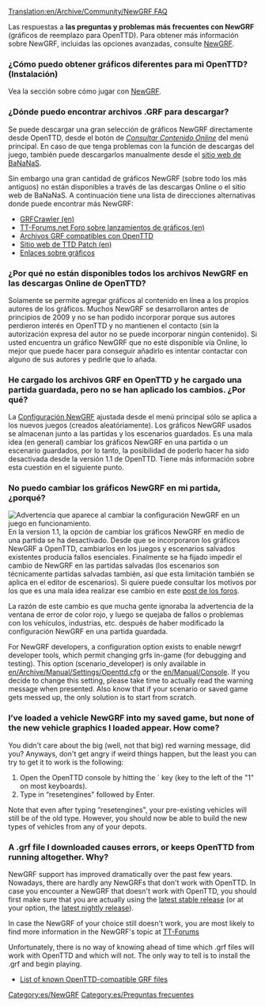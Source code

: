 [[Translation:en/Archive/Community/NewGRF FAQ]]
{{es/Traducción|en/Archive/Community/NewGRF FAQ|60}}

{{es/Disponibilidad|0.4}}
Las respuestas a '''las preguntas y problemas más frecuentes con NewGRF''' (gráficos de reemplazo para OpenTTD). Para obtener más información sobre NewGRF, incluidas las opciones avanzadas, consulte [[es/Manual/NewGRF|NewGRF]].

===¿Cómo puedo obtener gráficos diferentes para mi OpenTTD? (Instalación)===
Vea la sección sobre cómo jugar con [[es/Manual/NewGRF|NewGRF]].

===¿Dónde puedo encontrar archivos .GRF para descargar?===
Se puede descargar una gran selección de gráficos NewGRF directamente desde OpenTTD, desde el botón de ''[[es/Manual/Contenido online|Consultar Contenido Online]]'' del menú principal. En caso de que tenga problemas con la función de descargas del juego, también puede descargarlos manualmente desde el [http://bananas.openttd.org/ sitio web de BaNaNaS].

Sin embargo una gran cantidad de gráficos NewGRF (sobre todo los más antiguos) no están disponibles a través de las descargas Online o el sitio web de BaNaNaS. A continuación tiene una lista de direcciones alternativas donde puede encontrar más NewGRF:
* [http://grfcrawler.tt-forums.net/ GRFCrawler (en)]
* [http://www.tt-forums.net/viewforum.php?f=67 TT-Forums.net Foro sobre lanzamientos de gráficos (en)]
* [[es/Community/NewGRF/Main Page|Archivos GRF compatibles con OpenTTD]]
* [http://www.ttdpatch.net/newgrf.html Sitio web de TTD Patch (en)]
* [[es/Archive/Lists/Enlaces#enlaces-sobre-graficos|Enlaces sobre gráficos]]

===¿Por qué no están disponibles todos los archivos NewGRF en las descargas Online de OpenTTD?===
Solamente se permite agregar gráficos al contenido en línea a los propios autores de los gráficos. Muchos NewGRF se desarrollaron antes de principios de 2009 y no se han podido incorporar porque sus autores perdieron interés en OpenTTD y no mantienen el contacto (sin la autorización expresa del autor no se puede incorporar ningún contenido). Si usted encuentra un gráfico NewGRF que no esté disponible vía Online, lo mejor que puede hacer para conseguir añadirlo es intentar contactar con alguno de sus autores y pedirle que lo añada.

===He cargado los archivos GRF en OpenTTD y he cargado una partida guardada, pero no se han aplicado los cambios. ¿Por qué?===
La [[es/Manual/NewGRF|Configuración NewGRF]] ajustada desde el menú principal sólo se aplica a los nuevos juegos (creados aleatóriamente). Los gráficos NewGRF usados se almacenan junto a las partidas y los escenarios guardados. Es una mala idea (en general) cambiar los gráficos NewGRF en una partida o un escenario guardados, por lo tanto, la posibilidad de poderlo hacer ha sido desactivada desde la versión 1.1 de OpenTTD. Tiene más información sobre esta cuestión en el siguiente punto.

===No puedo cambiar los gráficos NewGRF en mi partida, ¿porqué?===
[[File:es/Archive/Community/Newgrf warning.png|frame|right|Advertencia que aparece al cambiar la configuración NewGRF en un juego en funcionamiento.]]
En la version 1.1, la opción de cambiar los gráficos NewGRF en medio de una partida se ha desactivado. Desde que se incorporaron los gráficos NewGRF a OpenTTD, cambiarlos en los juegos y escenarios salvados existentes producía fallos esenciales. Finalmente se ha fijado impedir el cambio de NewGRF en las partidas salvadas (los escenarios son técnicamente partidas salvadas también, así que esta limitación también se aplica en el editor de escenarios). Si quiere puede consultar los motivos por los que es una mala idea realizar ese cambio en este [http://www.tt-forums.net/viewtopic.php?f=29&t=53881 post de los foros].

La razón de este cambio es que mucha gente ignoraba la advertencia de la ventana de error de color rojo, y luego se quejaba de fallos o problemas con los vehículos, industrias, etc. después de haber modificado la configuración NewGRF en una partida guardada.

{{es/Pendiente de traducción}}

For NewGRF developers, a configuration option exists to enable newgrf developer tools, which permit changing grfs in-game (for debugging and testing). This option (scenario_developer) is only available in [[en/Archive/Manual/Settings/Openttd.cfg]] or the [[en/Manual/Console]]. If you decide to change this setting, please take time to actually read the warning message when presented. Also know that if your scenario or saved game gets messed up, the only solution is to start from scratch.

===I’ve loaded a vehicle NewGRF into my saved game, but none of the new vehicle graphics I loaded appear. How come?===

You didn't care about the big (well, not that big) red warning message, did you? Anyways, don't get angry if weird things happen, but the least you can try to get it to work is the following:

# Open the OpenTTD console by hitting the ` key (key to the left of the "1" on most keyboards).
# Type in “resetengines" followed by Enter.

Note that even after typing “resetengines", your pre-existing vehicles will still be of the old type.  However, you should now be able to build the new types of vehicles from any of your depots.

===A .grf file I downloaded causes errors, or keeps OpenTTD from running altogether.  Why?===

NewGRF support has improved dramatically over the past few years. Nowadays, there are hardly any NewGRFs that don't work with OpenTTD. In case you encounter a NewGRF that doesn't work with OpenTTD, you should first make sure that you are actually using the [http://www.openttd.org/en/download-stable latest stable release] (or at your option, the [http://www.openttd.org/en/download-trunk latest nightly release]).

In case the NewGRF of your choice still doesn't work, you are most likely to find more information in the NewGRF's topic at [http://www.tt-forums.net/viewforum.php?f=66 TT-Forums]

Unfortunately, there is no way of knowing ahead of time which .grf files will work with OpenTTD and which will not.  The only way to tell is to install the .grf and begin playing.

* [[en/Community/NewGRF/Main Page|List of known OpenTTD-compatible GRF files]]

<!--
Cualquier juego ''nuevo'' que usted comience automáticamente usará los archivos .grf recien instalados.  Sin embargo, los juegos iniciados ''antes'' de cargar los nuevos archivos, requieren los siguientes pasos para incluir sus nuevos gráficos:
# Abra la [[Consola/Es|consola]] de OpenTTD pulsando la tecla situada a la izquierda del '1' del [[Wikipedia:es:Distribución del teclado|teclado]] alfanumérico ('\' en España, '¬' en Hispanoamérica).
# Escriba "resetengines"

Tenga en cuenta que, incluso después de escribir "resetengines, sus vehículos ya existentes seguirán siendo del tipo antiguo. Sin embargo, ahora deberá ser capaz de construir los nuevos tipos de vehículos en sus depósitos.

===He descargado un archivo GRF que da error, o provoca que OpenTTD deje de funcionar. ¿Por qué?=== 
No todos los archivos .grf funcionan en OpenTTD, ya que los NewGRF son, en esta etapa de desarrollo, sólo parcialmente compatibles. Desafortunadamente, no hay manera de saber de antemano qué archivos .grf funcionan con OpenTTD y cuáles no. La única manera de saberlo es instalarlos y comenzar a jugar.
* [[Lista NewGRF/Es|Lista de archivos GRF conocidos que son compatibles]] -->



[[Category:es/NewGRF]]
[[Category:es/Preguntas frecuentes]]